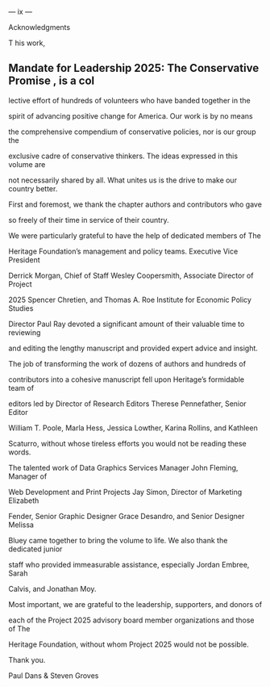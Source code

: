 — ix —

Acknowledgments

T
his work,
 
Mandate for Leadership 2025: The Conservative Promise
, is a col
-

lective effort of hundreds of volunteers who have banded together in the

spirit of advancing positive change for America. Our work is by no means

the comprehensive compendium of conservative policies, nor is our group the

exclusive cadre of conservative thinkers. The ideas expressed in this volume are

not necessarily shared by all. What unites us is the drive to make our country better.

First and foremost, we thank the chapter authors and contributors who gave

so freely of their time in service of their country.

We were particularly grateful to have the help of dedicated members of The

Heritage Foundation’s management and policy teams. Executive Vice President

Derrick Morgan, Chief of Staff Wesley Coopersmith, Associate Director of Project

2025 Spencer Chretien, and Thomas A. Roe Institute for Economic Policy Studies

Director Paul Ray devoted a significant amount of their valuable time to reviewing

and editing the lengthy manuscript and provided expert advice and insight.

The job of transforming the work of dozens of authors and hundreds of

contributors into a cohesive manuscript fell upon Heritage’s formidable team of

editors led by Director of Research Editors Therese Pennefather, Senior Editor

William T. Poole, Marla Hess, Jessica Lowther, Karina Rollins, and Kathleen

Scaturro, without whose tireless efforts you would not be reading these words.

The talented work of Data Graphics Services Manager John Fleming, Manager of

Web Development and Print Projects Jay Simon, Director of Marketing Elizabeth

Fender, Senior Graphic Designer Grace Desandro, and Senior Designer Melissa

Bluey came together to bring the volume to life. We also thank the dedicated junior

staff who provided immeasurable assistance, especially Jordan Embree, Sarah

Calvis, and Jonathan Moy.

Most important, we are grateful to the leadership, supporters, and donors of

each of the Project 2025 advisory board member organizations and those of The

Heritage Foundation, without whom Project 2025 would not be possible.

Thank you.

Paul Dans & Steven Groves